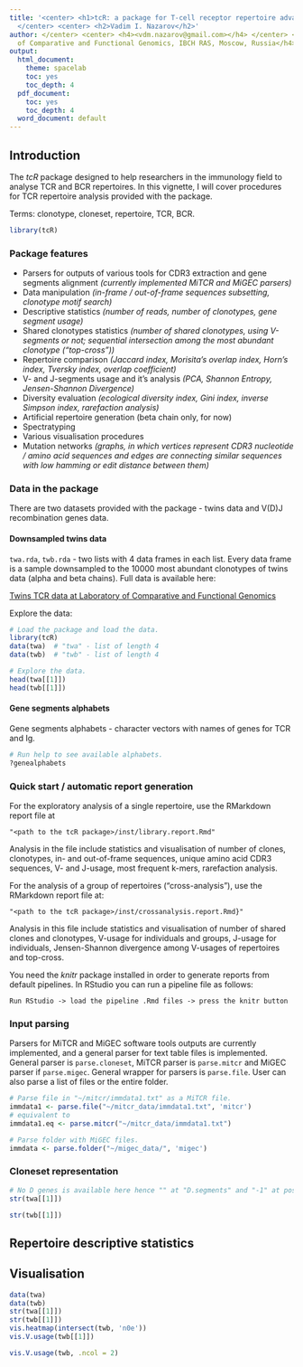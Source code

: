 ```yaml
---
title: '<center> <h1>tcR: a package for T-cell receptor repertoire advanced data analysis</h1>
  </center> <center> <h2>Vadim I. Nazarov</h2>'
author: </center> <center> <h4><vdm.nazarov@gmail.com></h4> </center> <center> <h4>Laboratory
  of Comparative and Functional Genomics, IBCH RAS, Moscow, Russia</h4> </center>
output:
  html_document:
    theme: spacelab
    toc: yes
    toc_depth: 4
  pdf_document:
    toc: yes
    toc_depth: 4
  word_document: default
---
```


<!--
%\VignetteEngine{knitr::rmarkdown}
%\VignetteIndexEntry{tcR vignette}
%\VignettePackage{tcR}
-->

## Introduction
The *tcR* package designed to help researchers in the immunology field to analyse TCR and BCR repertoires.
In this vignette, I will cover procedures for TCR repertoire analysis provided with the package.

Terms: clonotype, cloneset, repertoire, TCR, BCR.

```r
library(tcR)
```

### Package features
  - Parsers for outputs of various tools for CDR3 extraction and gene segments alignment *(currently implemented MiTCR and MiGEC parsers)*
  - Data manipulation *(in-frame / out-of-frame sequences subsetting, clonotype motif search)*
  - Descriptive statistics *(number of reads, number of clonotypes, gene segment usage)*
  - Shared clonotypes statistics *(number of shared clonotypes, using V-segments or not; sequential intersection among the most abundant clonotype ("top-cross"))*
  - Repertoire comparison *(Jaccard index, Morisita's overlap index, Horn's index, Tversky index, overlap coefficient)*
  - V- and J-segments usage and it's analysis *(PCA, Shannon Entropy, Jensen-Shannon Divergence)*
  - Diversity evaluation *(ecological diversity index, Gini index, inverse Simpson index, rarefaction analysis)*
  - Artificial repertoire generation (beta chain only, for now)
  - Spectratyping
  - Various visualisation procedures
  - Mutation networks *(graphs, in which vertices represent CDR3 nucleotide / amino acid sequences and edges are connecting similar sequences with low hamming or edit distance between them)*


### Data in the package
There are two datasets provided with the package - twins data and V(D)J recombination genes data.

#### Downsampled twins data

`twa.rda`, `twb.rda` - two lists with 4 data frames in each list. Every data frame is  a sample downsampled to the 10000 most abundant clonotypes of twins data (alpha and beta chains). Full data is available here:

[Twins TCR data at Laboratory of Comparative and Functional Genomics](http://labcfg.ibch.ru/tcr.html)

Explore the data:
```r
# Load the package and load the data.
library(tcR)
data(twa)  # "twa" - list of length 4
data(twb)  # "twb" - list of length 4

# Explore the data.
head(twa[[1]])
head(twb[[1]])
```


#### Gene segments alphabets

Gene segments alphabets - character vectors with names of genes for TCR and Ig.
```r
# Run help to see available alphabets.
?genealphabets
```


### Quick start / automatic report generation
For the exploratory analysis of a single repertoire, use the RMarkdown report file at

`"<path to the tcR package>/inst/library.report.Rmd"`
   
Analysis in the file include statistics and visualisation of number of clones, clonotypes, in- and out-of-frame sequences, unique amino acid CDR3 sequences, V- and J-usage, most frequent k-mers, rarefaction analysis. 

For the analysis of a group of repertoires ("cross-analysis"), use the RMarkdown report file at:

`"<path to the tcR package>/inst/crossanalysis.report.Rmd}"`

Analysis in this file include statistics and visualisation of number of shared clones and clonotypes, V-usage for individuals and groups, J-usage for individuals, Jensen-Shannon divergence among V-usages of repertoires and top-cross. 

You need the *knitr* package installed in order to generate reports from default pipelines. In RStudio you can run a pipeline file as follows:

`Run RStudio -> load the pipeline .Rmd files -> press the knitr button`


### Input parsing
Parsers for MiTCR and MiGEC software tools outputs are currently implemented, and a general parser for text table files is implemented. General parser is `parse.cloneset`, MiTCR parser is `parse.mitcr` and MiGEC parser if `parse.migec`. General wrapper for parsers is `parse.file`. User can also parse a list of files or the entire folder.

```r
# Parse file in "~/mitcr/immdata1.txt" as a MiTCR file.
immdata1 <- parse.file("~/mitcr_data/immdata1.txt", 'mitcr')
# equivalent to
immdata1.eq <- parse.mitcr("~/mitcr_data/immdata1.txt")

# Parse folder with MiGEC files.
immdata <- parse.folder("~/migec_data/", 'migec')
```


### Cloneset representation


```r
# No D genes is available here hence "" at "D.segments" and "-1" at positions.
str(twa[[1]])

str(twb[[1]])
```


## Repertoire descriptive statistics


## Visualisation

```r
data(twa)
data(twb)
str(twa[[1]])
str(twb[[1]])
vis.heatmap(intersect(twb, 'n0e'))
vis.V.usage(twb[[1]])
```

```r
vis.V.usage(twb, .ncol = 2)
```